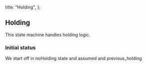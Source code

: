   title: "Holding",
};

## Holding

This state machine handles holding logic.

### Initial status

We start off in <State>noHolding</State> state and <Context stringify>assumed</Context> and <Context stringify>previous_holding</Context>
